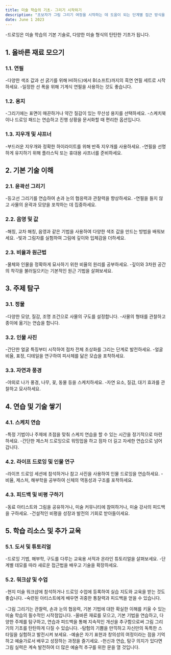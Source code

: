 ```yaml
---
title: 미술 학습의 기초- 그리기 시작하기
description: "초보자가 그림 그리기 여정을 시작하는 데 도움이 되는 단계별 접근 방식을 제공하며 필수 기술, 재료 및 연습 문제를 탐색합니다."
date: June 1 2023
---
```


-드로잉은 미술 학습의 기본 기술로, 다양한 미술 형식의 탄탄한 기초가 됩니다. 


## 1. 올바른 재료 모으기
### 1.1. 연필

-다양한 색조 값과 선 굵기를 위해 H(하드)에서 B(소프트)까지의 흑연 연필 세트로 시작하세요.
-일정한 선 폭을 위해 기계식 연필을 사용하는 것도 좋습니다.
### 1.2. 용지

-그리기에는 표면이 매끈하거나 약간 질감이 있는 무산성 용지를 선택하세요.
-스케치북이나 드로잉 패드는 연습하고 진행 상황을 문서화할 때 편리한 옵션입니다.
### 1.3. 지우개 및 샤프너

-부드러운 지우개와 정확한 하이라이트를 위해 반죽 지우개를 사용하세요.
-연필을 선명하게 유지하기 위해 플라스틱 또는 휴대용 샤프너를 준비하세요.
## 2. 기본 기술 이해
### 2.1. 윤곽선 그리기

-등고선 그리기를 연습하여 손과 눈의 협응력과 관찰력을 향상하세요.
-연필을 들지 않고 사물의 윤곽과 모양을 포착하는 데 집중하세요.
### 2.2. 음영 및 값

-해칭, 교차 해칭, 음영과 같은 기법을 사용하여 다양한 색조 값을 만드는 방법을 배워보세요.
-빛과 그림자를 실험하여 그림에 깊이와 입체감을 더하세요.
### 2.3. 비율과 원근법

-물체와 인물을 정확하게 묘사하기 위한 비율의 원리를 공부하세요.
-깊이와 3차원 공간의 착각을 불러일으키는 기본적인 원근 기법을 살펴보세요.
## 3. 주제 탐구
### 3.1. 정물

-다양한 모양, 질감, 조명 조건으로 사물의 구도를 설정합니다.
-사물의 형태를 관찰하고 종이에 옮기는 연습을 합니다.
### 3.2. 인물 사진

-간단한 얼굴 특징부터 시작하여 점차 전체 초상화를 그리는 단계로 발전하세요.
-얼굴 비율, 표정, 디테일을 연구하여 피사체를 닮은 모습을 포착하세요.
### 3.3. 자연과 풍경

-야외로 나가 풍경, 나무, 꽃, 동물 등을 스케치하세요.
-자연 요소, 질감, 대기 효과를 관찰하고 묘사하세요.
## 4. 연습 및 기술 쌓기
### 4.1. 스케치 연습

-특정 기법이나 주제에 초점을 맞춰 스케치 연습을 할 수 있는 시간을 정기적으로 마련하세요.
-간단한 제스처 드로잉으로 워밍업을 하고 점차 더 길고 자세한 연습으로 넘어갑니다.
### 4.2. 라이프 드로잉 및 인물 연구

-라이프 드로잉 세션에 참석하거나 참고 사진을 사용하여 인물 드로잉을 연습하세요.
-비율, 제스처, 해부학을 공부하여 신체의 역동성과 구조를 포착하세요.
### 4.3. 피드백 및 비평 구하기

-동료 아티스트와 그림을 공유하거나, 미술 커뮤니티에 참여하거나, 미술 강사의 피드백을 구하세요.
-건설적인 비평을 성장과 발전의 기회로 받아들이세요.
## 5. 학습 리소스 및 추가 교육
### 5.1. 도서 및 튜토리얼

-드로잉 기법, 해부학, 구도를 다루는 교육용 서적과 온라인 튜토리얼을 살펴보세요.
-단계별 데모를 따라 새로운 접근법을 배우고 기술을 확장하세요.
### 5.2. 워크샵 및 수업

-현지 미술 워크샵에 참석하거나 드로잉 수업에 등록하여 실습 지도와 교육을 받는 것도 좋습니다.
-숙련된 아티스트에게 배우면 귀중한 통찰력과 피드백을 얻을 수 있습니다.


-그림 그리기는 관찰력, 손과 눈의 협응력, 기본 기법에 대한 확실한 이해를 키울 수 있는 미술 학습의 필수적인 시작점입니다. 
-올바른 재료를 모으고, 기본 기법을 연습하고, 다양한 주제를 탐구하고, 연습과 피드백을 통해 지속적인 개선을 추구함으로써 그림 그리기의 기초를 탄탄하게 다질 수 있습니다. 
-탐험의 기쁨을 만끽하고 자신만의 독특한 스타일을 실험하고 발전시켜 보세요. 
-예술은 자기 표현과 창의성의 여정이라는 점을 기억하고 예술가로서 배우고 성장하는 과정을 즐기세요. 
-헌신과 연습, 탐구 의지가 있다면 그림 실력은 계속 발전하여 더 많은 예술적 추구를 위한 문을 열 것입니다.